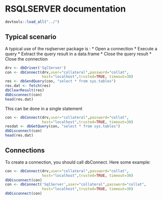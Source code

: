 RSQLSERVER documentation
========================================================



```r
devtools::load_all("../")
```
## Typical scenario

A typical use of the rsqlserver package is :
* Open a connection 
* Execute a query 
* Extract the query result in a data.frame
* Close the query result
* Close the connection


```r
drv <- dbDriver('SqlServer')
con <- dbConnect(drv,user="collateral",password="collat",
                 host="localhost",trusted=TRUE, timeout=30)
res <- dbSendQuery(con, "select * from sys.tables")
res.dat <- fetch(res)
dbClearResult(res)
dbDisconnect(con)
head(res.dat)

```

This can be done in a single statement 


```r

con <- dbConnect(drv,user="collateral",password="collat",
                 host="localhost",trusted=TRUE, timeout=30)
resdat <- dbGetQuery(con, "select * from sys.tables")
dbDisconnect(con)
head(res.dat)

```

## Connections
To create a connection, you should call dbConnect. Here some example:

```r
con <- dbConnect(drv,user="collateral",password="collat",
                 host="localhost",trusted=TRUE, timeout=30)
dbDisconnect(con)
con <- dbConnect('SqlServer',user="collateral",password="collat",
                 host="localhost",trusted=TRUE, timeout=30)
dbDisconnect(con)

```

